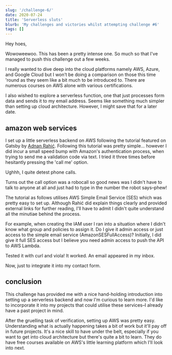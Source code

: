 ```yaml
---
slug: '/challenge-6/'
date: 2020-07-24
title: 'Serverless sluts'
blurb: 'My challenges and victories whilst attempting challenge #6'
tags: []
---
```


Hey hoes,

Wowoweewoo. This has been a pretty intense one. So much so that I've managed to push this challenge out a few weeks.

I really wanted to dive deep into the cloud platforms namely AWS, Azure, and Google Cloud but I won’t be doing a comparison on those this time 'round as they seem like a bit much to be introduced to. There are numerous courses on AWS alone with various certifications.

I also wished to explore a serverless function, one that just processes form data and sends it to my email address. Seems like something much simpler than setting up cloud architecture. However, I might save that for a later date.

## amazon web services

I set up a little serverless backend on AWS following the tutorial featured on Gatsby by [Adnan Rahić](https://dev.to/adnanrahic/building-a-serverless-contact-form-with-aws-lambda-and-aws-ses-4jm0). Following this tutorial was pretty simple... however I did incur a small speed bump with Amazon's authentication process, when trying to send me a validation code via text. I tried it three times before hesitantly pressing the 'call me' option.

Ughhh, I quite detest phone calls.

Turns out the call option was a robocall so good news was I didn't have to talk to anyone at all and just had to type in the number the robot says–phew!

The tutorial as follows utilises AWS Simple Email Service (SES) which was pretty easy to set up. Although Rahić did explain things clearly and provided external links for further reading, I'll have to admit I didn't quite understand all the minutiae behind the process.

For example, when creating the IAM user I ran into a situation where I didn't know what group and policies to assign it. Do I give it admin access or just access to the simple email service (AmazonSESFullAccess)? Initially, I did give it full SES access but I believe you need admin access to push the API to AWS Lambda.

Tested it with <span className="code">curl</span> and viola! It worked. An email appeared in my inbox.

Now, just to integrate it into my contact form.

## conclusion

This challenge has provided me with a nice hand-holding introduction into setting up a serverless backend and now I'm curious to learn more. I'd like to incorporate it into my projects that could utilise these services–I already have a past project in mind.

After the gruelling task of verification, setting up AWS was pretty easy. Understanding what is actually happening takes a bit of work but it'll pay off in future projects. It's a nice skill to have under the belt, especially if you want to get into cloud architecture but there's quite a bit to learn. They do have free courses available on AWS's little learning platform which I'll look into next.
